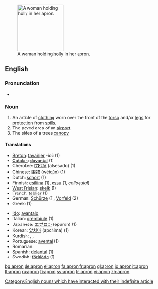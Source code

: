 [[Image:A fair Puritan.png|thumb|150px|right|A woman holding [[holly]] in her apron.]]
==English==

===Pronunciation===
*{{audio|en-us-apron.ogg|Audio (US)}}

===Noun===
{{wikipedia}}
{{en-noun}}

# An article of [[clothing]] worn over the front of the [[torso]] and/or [[legs]] for protection from [[spill]]s.
# The paved area of an [[airport]].
# The sides of a trees [[canopy]]

====Translations====
{{top}}
* [[Breton]]: [[tavañjer]] {{f}} -ioù {{p}} (1)
* [[Catalan]]: [[davantal]] {{m}} (1)
* Cherokee: [[ᎠᏤᏌᏙ]] (atsesado) (1)
* Chinese: [[围裙]] (wéiqún) (1)
* Dutch: [[schort]] {{n}} (1)
* Finnish: [[esiliina]] (1), [[essu]] (1, ''colloquial'')
* [[West Frisian]]: [[skelk]] {{n}} (1)
* French: [[tablier]] {{m}} (1)
* German: [[Schürze]] {{f}} (1), [[Vorfeld]] {{n}} (2)
* Greek: {{t|el|ποδιά|f|sc=Grek}} (1)
{{mid}}
* [[Ido]]: [[avantalo]]
* Italian: [[grembiule]] {{m}} (1)
* Japanese: [[エプロン]] (epuron) (1)
* Korean: [[앞치마]] (apchima) (1)
* Kurdish: {{KUchar|[[به‌رکۆشه‌]]}}, {{KUchar|[[به‌رکۆژه‌]]}}, {{KUchar|[[چاڕۆکه‌]]}}
* Portuguese: [[avental]] {{m}} (1)
* Romanian: {{t-|ro|sort}}
* Spanish: [[delantal]] {{m}} (1)
* Swedish: [[förkläde]] {{n}} (1)
{{bottom}}

[[Category:English nouns which have interacted with their indefinite article]]

[[bg:apron]]
[[de:apron]]
[[el:apron]]
[[fa:apron]]
[[fr:apron]]
[[gl:apron]]
[[io:apron]]
[[it:apron]]
[[lt:apron]]
[[ru:apron]]
[[fi:apron]]
[[sv:apron]]
[[te:apron]]
[[vi:apron]]
[[zh:apron]]
